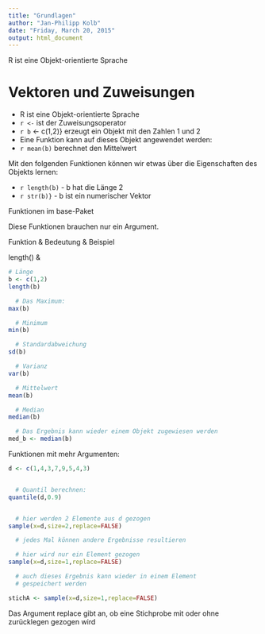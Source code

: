 ```yaml
---
title: "Grundlagen"
author: "Jan-Philipp Kolb"
date: "Friday, March 20, 2015"
output: html_document
---
```


R ist eine Objekt-orientierte Sprache


# Vektoren und Zuweisungen

* R ist eine Objekt-orientierte Sprache
* `r <-` ist der Zuweisungsoperator
* `r b` <- c(1,2)} erzeugt ein Objekt mit den Zahlen 1 und 2
* Eine Funktion kann auf dieses Objekt angewendet werden:
* `r mean(b)` berechnet den Mittelwert

Mit den folgenden Funktionen können wir etwas über die Eigenschaften des Objekts lernen:

* `r length(b)` - b hat die Länge 2
* `r str(b)}` - b ist ein numerischer Vektor


Funktionen im base-Paket


Diese Funktionen brauchen nur ein Argument.

Funktion & Bedeutung & Beispiel 

length() & 



```r
# Länge 
b <- c(1,2)
length(b)

  # Das Maximum:
max(b)

  # Minimum
min(b)

  # Standardabweichung
sd(b)

  # Varianz
var(b)

  # Mittelwert
mean(b)

  # Median
median(b)

  # Das Ergebnis kann wieder einem Objekt zugewiesen werden
med_b <- median(b)
```


Funktionen mit mehr Argumenten:

```r

d <- c(1,4,3,7,9,5,4,3)


  # Quantil berechnen:
quantile(d,0.9)


  # hier werden 2 Elemente aus d gezogen
sample(x=d,size=2,replace=FALSE)

  # jedes Mal können andere Ergebnisse resultieren

  # hier wird nur ein Element gezogen
sample(x=d,size=1,replace=FALSE)

  # auch dieses Ergebnis kann wieder in einem Element
  # gespeichert werden

stichA <- sample(x=d,size=1,replace=FALSE)

```

Das Argument replace gibt an, ob eine Stichprobe mit oder ohne zurücklegen gezogen wird


